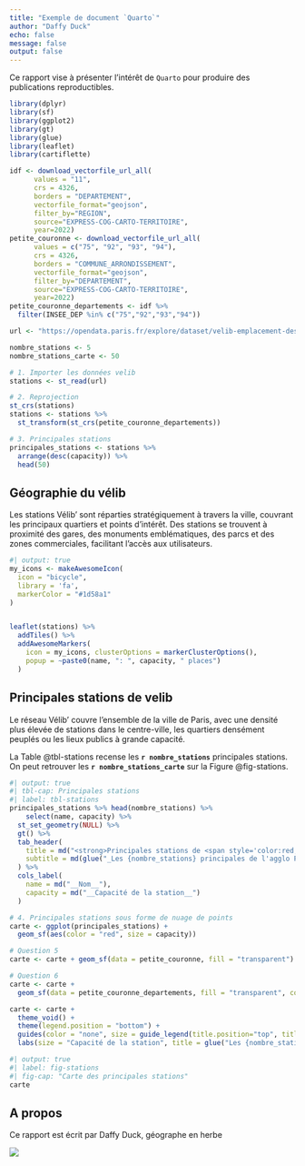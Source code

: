 ```yaml
---
title: "Exemple de document `Quarto`"
author: "Daffy Duck"
echo: false
message: false
output: false
---
```


Ce rapport vise à présenter l'intérêt de `Quarto` pour produire
des publications reproductibles. 


```r
library(dplyr)
library(sf)
library(ggplot2)
library(gt)
library(glue)
library(leaflet)
library(cartiflette)
```

```r
idf <- download_vectorfile_url_all(
      values = "11",
      crs = 4326,
      borders = "DEPARTEMENT",
      vectorfile_format="geojson",
      filter_by="REGION",
      source="EXPRESS-COG-CARTO-TERRITOIRE",
      year=2022)
petite_couronne <- download_vectorfile_url_all(
      values = c("75", "92", "93", "94"),
      crs = 4326,
      borders = "COMMUNE_ARRONDISSEMENT",
      vectorfile_format="geojson",
      filter_by="DEPARTEMENT",
      source="EXPRESS-COG-CARTO-TERRITOIRE",
      year=2022)
petite_couronne_departements <- idf %>%
  filter(INSEE_DEP %in% c("75","92","93","94"))
```

```r
url <- "https://opendata.paris.fr/explore/dataset/velib-emplacement-des-stations/download/?format=geojson&timezone=Europe/Berlin&lang=fr"
```

```r
nombre_stations <- 5
nombre_stations_carte <- 50
```

```r
# 1. Importer les données velib
stations <- st_read(url)

# 2. Reprojection
st_crs(stations)
stations <- stations %>% 
  st_transform(st_crs(petite_couronne_departements))

# 3. Principales stations
principales_stations <- stations %>%
  arrange(desc(capacity)) %>%
  head(50)
```



## Géographie du vélib

Les stations Vélib' sont réparties stratégiquement à travers la ville, couvrant les principaux quartiers et points d'intérêt. Des stations se trouvent à proximité des gares, des monuments emblématiques, des parcs et des zones commerciales, facilitant l'accès aux utilisateurs.

```r
#| output: true
my_icons <- makeAwesomeIcon(
  icon = "bicycle",
  library = 'fa',
  markerColor = "#1d58a1"
)


leaflet(stations) %>%
  addTiles() %>%
  addAwesomeMarkers(
    icon = my_icons, clusterOptions = markerClusterOptions(),
    popup = ~paste0(name, ": ", capacity, " places")
  )
```



## Principales stations de velib

Le réseau Vélib' couvre l'ensemble de la ville de Paris,
avec une densité plus élevée de stations dans le centre-ville,
les quartiers densément peuplés ou les lieux publics à grande capacité. 

La Table @tbl-stations recense
les __`r nombre_stations`__ principales stations. 
On peut retrouver les __`r nombre_stations_carte`__ sur la Figure @fig-stations.

```r
#| output: true
#| tbl-cap: Principales stations
#| label: tbl-stations
principales_stations %>% head(nombre_stations) %>%
    select(name, capacity) %>%
  st_set_geometry(NULL) %>%
  gt() %>%
  tab_header(
    title = md("<strong>Principales stations de <span style='color:red;'>Velib</span></strong>"),
    subtitle = md(glue("_Les {nombre_stations} principales de l'agglo Parisienne_"))
  ) %>%
  cols_label(
    name = md("__Nom__"),
    capacity = md("__Capacité de la station__")
  )
```


```r
# 4. Principales stations sous forme de nuage de points
carte <- ggplot(principales_stations) +
  geom_sf(aes(color = "red", size = capacity))

# Question 5
carte <- carte + geom_sf(data = petite_couronne, fill = "transparent")

# Question 6
carte <- carte +
  geom_sf(data = petite_couronne_departements, fill = "transparent", color = "blue")

carte <- carte +
  theme_void() +
  theme(legend.position = "bottom") +
  guides(color = "none", size = guide_legend(title.position="top", title.hjust = 0.5)) +
  labs(size = "Capacité de la station", title = glue("Les {nombre_stations_carte} principales stations de vélib"))
```




```r
#| output: true
#| label: fig-stations
#| fig-cap: "Carte des principales stations"
carte
```


## A propos

Ce rapport est écrit par Daffy Duck, géographe en herbe

![](daffyduck.png){fig-width="60%"}

